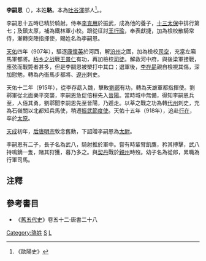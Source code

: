 '''李嗣恩'''（{{bd|？||918年|catIdx=L}}），本姓'''駱'''。本為[[吐谷渾|吐谷渾]]部人<ref>《歐陽史》</ref>。。

李嗣恩十五時已精於騎射。侍奉[[李克用|李克用]]於振武，成為他的養子，[[十三太保|十三太保]]中排行第七；及鎮太原，補為鐵林軍小校。跟從征討[[王行瑜|王行瑜]]，奉表獻捷，加為檢校散騎常侍，漸轉突陣指揮使，賜姓名為李嗣恩。

[[天祐_(唐朝)|天佑]]四年（907年），驅逐[[康懷英|康懷英]]於河西，解[[汾州|汾州]]之圍，加為檢校[[司空|司空]]，充當左廂馬軍都將。[[柏乡之战|柏乡之战]]戰[[王景仁|王景仁]]有功，再加檢校[[司徒|司徒]]。解救河中府，與後梁軍接戰，應弦而戰斃者甚多，但是李嗣恩被槊打中其口；退軍後，[[後唐莊宗|李存勗]]親自檢視其傷，深加慰勉，轉為內衙馬步都將、[[遼州|遼州]]刺史。

天佑十二年（915年），從李存勗入魏，擊敗[[劉鄩|劉鄩]]有功，轉為天雄軍都指揮使。劉鄩軍從北面樂平突襲，李嗣恩急促倍程先入[[晉陽|晉陽]]。當時城中無備，得知李嗣恩兵至，人佰其勇，劉鄩聞李嗣恩先至晉陽，乃遁走。以莘之戰之功為轉[[代州|代州]]刺史，充為石嶺關以北都知兵馬使，稍遷[[振武節度使|振武節度使]]。天佑十五年（918年），追赴[[行在|行在]]，卒於[[太原|太原]]。

[[天成_(后唐)|天成]]初年，[[后唐明宗|后唐明宗]]敦念舊勳，下詔贈李嗣恩為[[太尉|太尉]]。

李嗣恩有二子，長子名為武八，騎射推於軍中。嘗有時輩臂飢鷹，矜其搏擊，武八持鳴鏑一隻，賭其狩獲，暮乃多之。與[[契丹|契丹]]戰於[[親州|親州]]時歿。幼子名為從郎，累職為行軍司馬。


==注釋==
<div class="references-small">
<references />
</div>

==參考書目==
* 《[[舊五代史|舊五代史]]》卷五十二·唐書二十八
[[Category:骆姓|Category:骆姓]]
[[Category:李姓|S]]
[[Category:五代十國軍事人物|L]]

{{十三太保}}